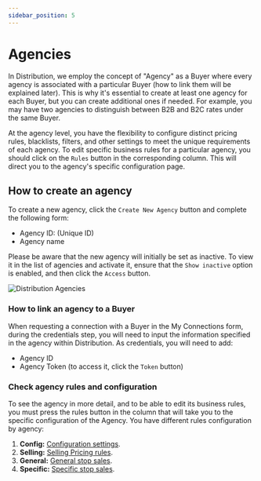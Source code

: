 ```yaml
---
sidebar_position: 5
---
```


# Agencies

In Distribution, we employ the concept of "Agency" as a Buyer where every agency is associated with a particular Buyer (how to link them will be explained later). This is why it's essential to create at least one agency for each Buyer, but you can create additional ones if needed. For example, you may have two agencies to distinguish between B2B and B2C rates under the same Buyer. 

At the agency level, you have the flexibility to configure distinct pricing rules, blacklists, filters, and other settings to meet the unique requirements of each agency. To edit specific business rules for a particular agency, you should click on the `Rules` button in the corresponding column. This will direct you to the agency's specific configuration page.

## How to create an agency

To create a new agency, click the `Create New Agency` button and complete the following form:

* Agency ID: (Unique ID)
* Agency name

Please be aware that the new agency will initially be set as inactive. To view it in the list of agencies and activate it, ensure that the `Show inactive` option is enabled, and then click the `Access` button.

![Distribution Agencies](https://storage.travelgate.com/docs/distribution_agencies2.jpg)

### How to link an agency to a Buyer

When requesting a connection with a Buyer in the My Connections form, during the credentials step, you will need to input the information specified in the agency within Distribution. As credentials, you will need to add:

* Agency ID
* Agency Token (to access it, click the `Token` button)


### Check agency rules and configuration

To see the agency in more detail, and to be able to edit its business rules, you must press the rules button in the column that will take you to the specific configuration of the Agency. You have different rules configuration by agency: 

1. **Config:** [Configuration settings](#).
2. **Selling:** [Selling Pricing rules](#).
3. **General:** [General stop sales](#).
4. **Specific:** [Specific stop sales](#).